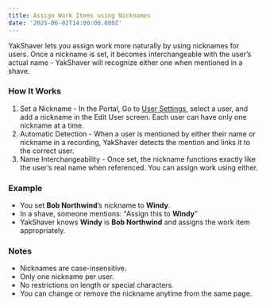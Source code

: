 ```yaml
---
title: Assign Work Items using Nicknames
date: '2025-06-02T14:00:00.000Z'
---
```


YakShaver lets you assign work more naturally by using nicknames for users. Once a nickname is set, it becomes interchangeable with the user’s actual name - YakShaver will recognize either one when mentioned in a shave.

### How It Works

1. Set a Nickname - In the Portal, Go to [User Settings](https://portal.yakshaver.ai/settings/users), select a user, and add a nickname in the Edit User screen. Each user can have only one nickname at a time.
2. Automatic Detection - When a user is mentioned by either their name or nickname in a recording, YakShaver detects the mention and links it to the correct user.
3. Name Interchangeability - Once set, the nickname functions exactly like the user’s real name when referenced. You can assign work using either.

### Example

* You set **Bob Northwind**’s nickname to **Windy**.
* In a shave, someone mentions: "Assign this to **Windy**"
* YakShaver knows **Windy** is **Bob Northwind** and assigns the work item appropriately.

### Notes

* Nicknames are case-insensitive.
* Only one nickname per user.
* No restrictions on length or special characters.
* You can change or remove the nickname anytime from the same page.
